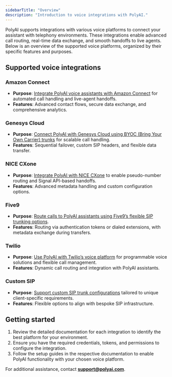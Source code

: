```yaml
---
sidebarTitle: "Overview"
description: "Introduction to voice integrations with PolyAI."
---
```


PolyAI supports integrations with various voice platforms to connect your assistant with telephony environments. These integrations enable advanced call routing, real-time data exchange, and smooth handoffs to live agents. Below is an overview of the supported voice platforms, organized by their specific features and purposes.

## Supported voice integrations

### Amazon Connect
- **Purpose**: [Integrate PolyAI voice assistants with Amazon Connect](./amazon-connect) for automated call handling and live-agent handoffs.
- **Features**: Advanced contact flows, secure data exchange, and comprehensive analytics.

### Genesys Cloud
- **Purpose**: [Connect PolyAI with Genesys Cloud using BYOC (Bring Your Own Carrier) trunks](./sip/genesys) for scalable call handling.
- **Features**: Sequential failover, custom SIP headers, and flexible data transfer.

### NICE CXone
- **Purpose**: [Integrate PolyAI with NICE CXone](./sip/NICEXCOne) to enable pseudo-number routing and Signal API-based handoffs.
- **Features**: Advanced metadata handling and custom configuration options.

### Five9
- **Purpose**: [Route calls to PolyAI assistants using Five9’s flexible SIP trunking options](./sip/five9).
- **Features**: Routing via authentication tokens or dialed extensions, with metadata exchange during transfers.

### Twilio
- **Purpose**: [Use PolyAI with Twilio’s voice platform](./twilio) for programmable voice solutions and flexible call management.
- **Features**: Dynamic call routing and integration with PolyAI assistants.

### Custom SIP
- **Purpose**: [Support custom SIP trunk configurations](./sip/custom-sip) tailored to unique client-specific requirements.
- **Features**: Flexible options to align with bespoke SIP infrastructure.

## Getting started

1. Review the detailed documentation for each integration to identify the best platform for your environment.
2. Ensure you have the required credentials, tokens, and permissions to configure the integration.
3. Follow the setup guides in the respective documentation to enable PolyAI functionality with your chosen voice platform.

For additional assistance, contact **support@polyai.com**.
